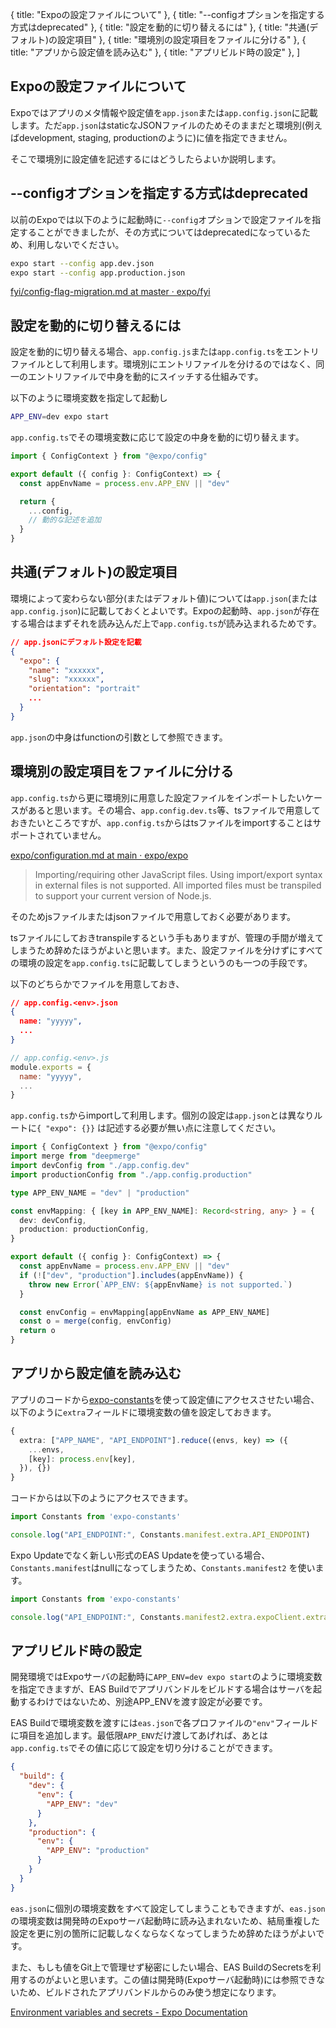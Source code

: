 
  { title: "Expoの設定ファイルについて" },
  { title: "--configオプションを指定する方式はdeprecated" },
  { title: "設定を動的に切り替えるには" },
  { title: "共通(デフォルト)の設定項目" },
  { title: "環境別の設定項目をファイルに分ける" },
  { title: "アプリから設定値を読み込む" },
  { title: "アプリビルド時の設定" },
]



## Expoの設定ファイルについて

Expoではアプリのメタ情報や設定値を`app.json`または`app.config.json`に記載します。ただ`app.json`はstaticなJSONファイルのためそのままだと環境別(例えばdevelopment, staging, productionのように)に値を指定できません。

そこで環境別に設定値を記述するにはどうしたらよいか説明します。


## --configオプションを指定する方式はdeprecated

以前のExpoでは以下のように起動時に`--config`オプションで設定ファイルを指定することができましたが、その方式についてはdeprecatedになっているため、利用しないでください。

```bash
expo start --config app.dev.json
expo start --config app.production.json
```

[fyi/config-flag-migration.md at master · expo/fyi](https://github.com/expo/fyi/blob/master/config-flag-migration.md)


## 設定を動的に切り替えるには

設定を動的に切り替える場合、`app.config.js`または`app.config.ts`をエントリファイルとして利用します。環境別にエントリファイルを分けるのではなく、同一のエントリファイルで中身を動的にスイッチする仕組みです。


以下のように環境変数を指定して起動し

```bash
APP_ENV=dev expo start
```

`app.config.ts`でその環境変数に応じて設定の中身を動的に切り替えます。

```ts
import { ConfigContext } from "@expo/config"

export default ({ config }: ConfigContext) => {
  const appEnvName = process.env.APP_ENV || "dev"

  return {
    ...config,
    // 動的な記述を追加
  }
}
```

## 共通(デフォルト)の設定項目

環境によって変わらない部分(またはデフォルト値)については`app.json`(または`app.config.json`)に記載しておくとよいです。Expoの起動時、`app.json`が存在する場合はまずそれを読み込んだ上で`app.config.ts`が読み込まれるためです。


```json
// app.jsonにデフォルト設定を記載
{
  "expo": {
    "name": "xxxxxx",
    "slug": "xxxxxx",
    "orientation": "portrait"
    ...
  }
}
```

`app.json`の中身はfunctionの引数として参照できます。

## 環境別の設定項目をファイルに分ける

`app.config.ts`から更に環境別に用意した設定ファイルをインポートしたいケースがあると思います。その場合、`app.config.dev.ts`等、tsファイルで用意しておきたいところですが、`app.config.ts`からはtsファイルをimportすることはサポートされていません。

[expo/configuration.md at main · expo/expo](https://github.com/expo/expo/blob/main/docs/pages/workflow/configuration.md#dynamic-configuration-with-appconfigjs)

> Importing/requiring other JavaScript files. Using import/export syntax in external files is not supported. All imported files must be transpiled to support your current version of Node.js.

そのためjsファイルまたはjsonファイルで用意しておく必要があります。

tsファイルにしておきtranspileするという手もありますが、管理の手間が増えてしまうため辞めたほうがよいと思います。また、設定ファイルを分けずにすべての環境の設定を`app.config.ts`に記載してしまうというのも一つの手段です。

以下のどちらかでファイルを用意しておき、

```json
// app.config.<env>.json
{
  name: "yyyyy",
  ...
}
```


```js
// app.config.<env>.js
module.exports = {
  name: "yyyyy",
  ...
}
```

`app.config.ts`からimportして利用します。個別の設定は`app.json`とは異なりルートに`{ "expo": {}}` は記述する必要が無い点に注意してください。

```ts
import { ConfigContext } from "@expo/config"
import merge from "deepmerge"
import devConfig from "./app.config.dev"
import productionConfig from "./app.config.production"

type APP_ENV_NAME = "dev" | "production"

const envMapping: { [key in APP_ENV_NAME]: Record<string, any> } = {
  dev: devConfig,
  production: productionConfig,
}

export default ({ config }: ConfigContext) => {
  const appEnvName = process.env.APP_ENV || "dev"
  if (!["dev", "production"].includes(appEnvName)) {
    throw new Error(`APP_ENV: ${appEnvName} is not supported.`)
  }

  const envConfig = envMapping[appEnvName as APP_ENV_NAME]
  const o = merge(config, envConfig)
  return o
}
```


## アプリから設定値を読み込む

アプリのコードから[expo-constants](https://docs.expo.io/versions/latest/sdk/constants/)を使って設定値にアクセスさせたい場合、以下のように`extra`フィールドに環境変数の値を設定しておきます。

```ts
{
  extra: ["APP_NAME", "API_ENDPOINT"].reduce((envs, key) => ({
    ...envs,
    [key]: process.env[key],
  }), {})
}
```

コードからは以下のようにアクセスできます。

```ts
import Constants from 'expo-constants'

console.log("API_ENDPOINT:", Constants.manifest.extra.API_ENDPOINT)
```

Expo Updateでなく新しい形式のEAS Updateを使っている場合、 `Constants.manifest`はnullになってしまうため、`Constants.manifest2` を使います。

```ts
import Constants from 'expo-constants'

console.log("API_ENDPOINT:", Constants.manifest2.extra.expoClient.extra.API_ENDPOINT)
```


## アプリビルド時の設定

開発環境ではExpoサーバの起動時に`APP_ENV=dev expo start`のように環境変数を指定できますが、EAS Buildでアプリバンドルをビルドする場合はサーバを起動するわけではないため、別途APP_ENVを渡す設定が必要です。


EAS Buildで環境変数を渡すには`eas.json`で各プロファイルの`"env"`フィールドに項目を追加します。最低限`APP_ENV`だけ渡してあげれば、あとは`app.config.ts`でその値に応じて設定を切り分けることができます。

```json
{
  "build": {
    "dev": {
      "env": {
        "APP_ENV": "dev"
      }
    },
    "production": {
      "env": {
        "APP_ENV": "production"
      }
    }
  }
}
```

`eas.json`に個別の環境変数をすべて設定してしまうこともできますが、`eas.json`の環境変数は開発時のExpoサーバ起動時に読み込まれないため、結局重複した設定を更に別の箇所に記載しなくならなくなってしまうため辞めたほうがよいです。

また、もしも値をGit上で管理せず秘密にしたい場合、EAS BuildのSecretsを利用するのがよいと思います。この値は開発時(Expoサーバ起動時)には参照できないため、ビルドされたアプリバンドルからのみ使う想定になります。

[Environment variables and secrets - Expo Documentation](https://docs.expo.dev/build-reference/variables/#using-secrets-in-environment-variables)
